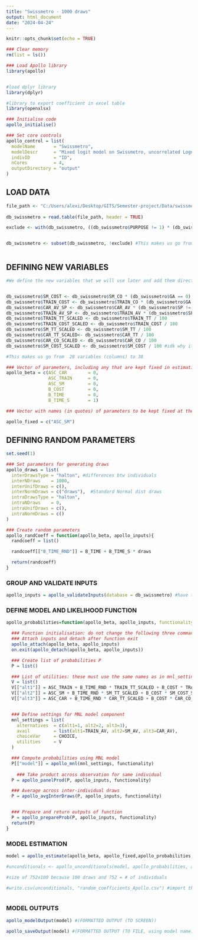```yaml
---
title: "Swissmetro - 1000 draws"
output: html_document
date: "2024-04-24"
---
```


```r
knitr::opts_chunk$set(echo = TRUE)
```

```r

### Clear memory
rm(list = ls())

### Load Apollo library
library(apollo)


#load dplyr library
library(dplyr)

#library to export coefficient in excel table
library(openxlsx)

### Initialise code
apollo_initialise()

### Set core controls
apollo_control = list(
  modelName       = "Swissmetro",
  modelDescr      = "Mixed logit model on Swissmetro, uncorrelated Lognormals in preference space",
  indivID         = "ID",  
  nCores          = 4,
  outputDirectory = "output"
)


```


## LOAD DATA

```r

file_path <- "C:/Users/alexi/Desktop/GITS/Semester-project/Data/swissmetro.dat"
  
db_swissmetro = read.table(file_path, header = TRUE)

exclude <- with(db_swissmetro, ((db_swissmetro$PURPOSE != 1) * (db_swissmetro$PURPOSE != 3) + (db_swissmetro$CHOICE == 0)) > 0)


db_swissmetro <- subset(db_swissmetro, !exclude) #This makes us go from  10,728 observations (rows) to 6,768



```


## DEFINING NEW VARIABLES

```r


#We define the new variables that we will use later and add them directly to the database


db_swissmetro$SM_COST <- db_swissmetro$SM_CO * (db_swissmetro$GA == 0)
db_swissmetro$TRAIN_COST <- db_swissmetro$TRAIN_CO * (db_swissmetro$GA == 0)
db_swissmetro$CAR_AV_SP <- db_swissmetro$CAR_AV * (db_swissmetro$SP != 0)
db_swissmetro$TRAIN_AV_SP <- db_swissmetro$TRAIN_AV * (db_swissmetro$SP != 0)
db_swissmetro$TRAIN_TT_SCALED <- db_swissmetro$TRAIN_TT / 100
db_swissmetro$TRAIN_COST_SCALED <- db_swissmetro$TRAIN_COST / 100
db_swissmetro$SM_TT_SCALED <- db_swissmetro$SM_TT / 100
db_swissmetro$CAR_TT_SCALED<- db_swissmetro$CAR_TT / 100
db_swissmetro$CAR_CO_SCALED <- db_swissmetro$CAR_CO / 100
db_swissmetro$SM_COST_SCALED <- db_swissmetro$SM_COST / 100 #idk why it doesnt rescale the SM_COST when exluding some of the data

#This makes us go from  28 variables (columns) to 38


```

```r

### Vector of parameters, including any that are kept fixed in estimation
apollo_beta = c(ASC_CAR        = 0,
                ASC_TRAIN      = 0,
                ASC_SM         = 0,
                B_COST         = 0,
                B_TIME         = 0,
                B_TIME_S       = 1)

### Vector with names (in quotes) of parameters to be kept fixed at their starting value in apollo_beta, use apollo_beta_fixed = c() if none

apollo_fixed = c("ASC_SM")

```

## DEFINING RANDOM PARAMETERS

```r
set.seed(1)

### Set parameters for generating draws
apollo_draws = list(
  interDrawsType = "halton", #differences btw individuals
  interNDraws    = 1000,
  interUnifDraws = c(),
  interNormDraws = c("draws"),  #Standard Normal dist draws
  intraDrawsType = "halton",
  intraNDraws    = 0,
  intraUnifDraws = c(),
  intraNormDraws = c()
)

### Create random parameters
apollo_randCoeff = function(apollo_beta, apollo_inputs){
  randcoeff = list()

  randcoeff[["B_TIME_RND"]] = B_TIME + B_TIME_S * draws

  return(randcoeff)
}


```

### GROUP AND VALIDATE INPUTS

```r

apollo_inputs = apollo_validateInputs(database = db_swissmetro) #have to specify the name of the database, as it is by default called "database"

```

### DEFINE MODEL AND LIKELIHOOD FUNCTION

```r
apollo_probabilities=function(apollo_beta, apollo_inputs, functionality="estimate"){

  ### Function initialisation: do not change the following three commands
  ### Attach inputs and detach after function exit
  apollo_attach(apollo_beta, apollo_inputs)
  on.exit(apollo_detach(apollo_beta, apollo_inputs))

  ### Create list of probabilities P
  P = list()

  ### List of utilities: these must use the same names as in mnl_settings, order is irrelevant
  V = list()
  V[["alt1"]] = ASC_TRAIN + B_TIME_RND * TRAIN_TT_SCALED + B_COST * TRAIN_COST_SCALED
  V[["alt2"]] = ASC_SM + B_TIME_RND * SM_TT_SCALED + B_COST * SM_COST_SCALED
  V[["alt3"]] = ASC_CAR + B_TIME_RND * CAR_TT_SCALED + B_COST * CAR_CO_SCALED


  ### Define settings for MNL model component
  mnl_settings = list(
    alternatives  = c(alt1=1, alt2=2, alt3=3),
    avail         = list(alt1=TRAIN_AV, alt2=SM_AV, alt3=CAR_AV),
    choiceVar     = CHOICE,
    utilities     = V
  )

  ### Compute probabilities using MNL model
  P[["model"]] = apollo_mnl(mnl_settings, functionality)
  
    ### Take product across observation for same individual
  P = apollo_panelProd(P, apollo_inputs, functionality)

  ### Average across inter-individual draws
  P = apollo_avgInterDraws(P, apollo_inputs, functionality)


  ### Prepare and return outputs of function
  P = apollo_prepareProb(P, apollo_inputs, functionality)
  return(P)
}

```

### MODEL ESTIMATION

```r

model = apollo_estimate(apollo_beta, apollo_fixed,apollo_probabilities, apollo_inputs)

#unconditionals <- apollo_unconditionals(model, apollo_probabilities, apollo_inputs) #actual values used for random coefficients, want to import them as a excel table

#size of 752x100 because 100 draws and 752 = # of individuals

#write.csv(unconditionals, "random_coefficients_Apollo.csv") #import the coefficient into .cvs file, to export it to Biogeme



```

### MODEL OUTPUTS

```r


apollo_modelOutput(model) #(FORMATTED OUTPUT (TO SCREEN))

apollo_saveOutput(model) #(FORMATTED OUTPUT (TO FILE, using model name))
```


